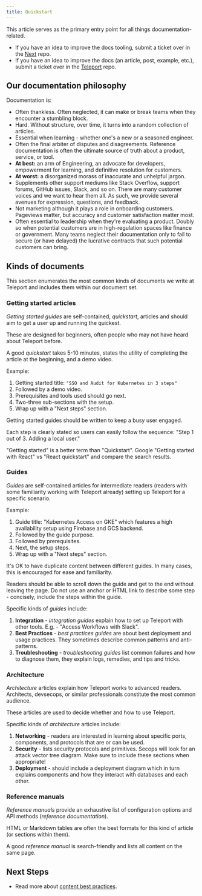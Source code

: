 ```yaml
---
title: Quickstart
---
```


This article serves as the primary entry point for all things documentation-related.

- If you have an idea to improve the docs tooling, submit a ticket over in the [Next](https://github.com/gravitational/next) repo.
- If you have an idea to improve the docs (an article, post, example, etc.), submit a ticket over in the [Teleport](https://github.com/gravitational/teleport) repo.

## Our documentation philosophy

Documentation is:

- Often thankless. Often neglected, it can make or break teams when they encounter a stumbling block. 
- Hard. Without structure, over time, it turns into a random collection of articles. 
- Essential when learning - whether one's a new or a seasoned engineer.
- Often the final arbiter of disputes and disagreements. Reference documentation is often the ultimate source of truth about a product, service, or tool.
- **At best:** an arm of Engineering, an advocate for developers, empowerment for learning, and definitive resolution for customers. 
- **At worst:** a disorganized morass of inaccurate and unhelpful jargon.
- Supplements other support mediums like Stack Overflow, support forums, GitHub issues, Slack, and so on. There are many customer voices and we want to hear them all. As such, we provide several avenues for expression, questions, and feedback.
- Not marketing although it plays a role in onboarding customers. Pageviews matter, but accuracy and customer satisfaction matter most.
- Often essential to leadership when they're evaluating a product. Doubly so when potential customers are in high-regulation spaces like finance or government. Many teams neglect their documentation only to fail to secure (or have delayed) the lucrative contracts that such potential customers can bring.

## Kinds of documents

This section enumerates the most common kinds of documents we write at Teleport and includes them within our document set.

### Getting started articles

*Getting started guides* are self-contained, *quickstart*, articles and should aim to get a user up and running the quickest.

These are designed for beginners, often people who may not have heard about Teleport before.

A good *quickstart* takes 5-10 minutes, states the utility of completing the article at the beginning, and a demo video.

Example:

1. Getting started title: `"SSO and Audit for Kubernetes in 3 steps"`
2. Followed by a demo video. 
3. Prerequisites and tools used should go next. 
4. Two-three sub-sections with the setup. 
5. Wrap up with a "Next steps" section.

Getting started guides should be written to keep a busy user engaged. 

Each step is clearly stated so users can easily follow the sequence: "Step 1 out of 3. Adding a local user."

<Admonition type="note">
  "Getting started" is a better term than "Quickstart".
  Google "Getting started with React" vs "React quickstart"
  and compare the search results.
</Admonition>

### Guides

*Guides* are self-contained articles for intermediate readers (readers with some familiarity working with Teleport already) setting up Teleport for a specific scenario.

Example: 

1. Guide title: "Kubernetes Access on GKE" which features a high availability setup using Firebase and GCS backend.
2. Followed by the guide purpose.
3. Followed by prerequisites.
4. Next, the setup steps.
5. Wrap up with a "Next steps" section.

It's OK to have duplicate content between different guides. In many cases, this is encouraged for ease and familiarity.

Readers should be able to scroll down the guide and get to the end without leaving the page. Do not use an anchor or HTML link to describe some step - concisely, include the steps within the guide.

Specific kinds of *guides* include:

1. **Integration** - *integration guides* explain how to set up Teleport with other tools. E.g. - "Access Workflows with Slack".
2. **Best Practices** - *best practices guides* are about best deployment and usage practices. They sometimes describe common patterns and anti-patterns.
3. **Troubleshooting** - *troubleshooting guides* list common failures and how to diagnose them, they explain logs, remedies, and tips and tricks.

### Architecture

*Architecture* articles explain how Teleport works to advanced readers. Architects, devsecops, or similar professionals constitute the most common audience. 

These articles are used to decide whether and how to use Teleport.

Specific kinds of *architecture* articles include:

1. **Networking** - readers are interested in learning about specific ports, components, and protocols that are or can be used.
2. **Security** - lists security protocols and primitives. Secops will look for an attack vector tree diagram. Make sure to include these sections when appropriate!
3. **Deployment** - should include a deployment diagram which in turn explains components and how they interact with databases and each other.

### Reference manuals

*Reference manuals* provide an exhaustive list of configuration options and API methods (*reference documentation*).

HTML or Markdown tables are often the best formats for this kind of article (or sections within them).

A good *reference manual* is search-friendly and lists all content on the same page.

## Next Steps

- Read more about [content best practices](./docs/best-practices.mdx).